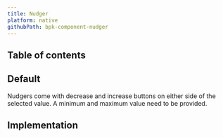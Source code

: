```yaml
---
title: Nudger
platform: native
githubPath: bpk-component-nudger
---
```




## Table of contents

## Default

Nudgers come with decrease and increase buttons on either side of the selected value. A minimum and maximum value need to be provided.

<NativeComponentScreenshots
  iOS={iosNudgerDefault}
  iOSAltText="iOS default nudger"
  android={androidNudgerDefault}
  androidAltText="Android default nudger" />

## Implementation

<Readme file={readme} />